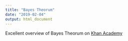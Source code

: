 ```yaml
---
title: "Bayes Theorum"
date: "2019-02-04"
output: html_document
---
```


Excellent overview of Bayes Theorum on [Khan Academy](https://www.khanacademy.org/partner-content/wi-phi/wiphi-critical-thinking/wiphi-fundamentals/v/bayes-theorem)
